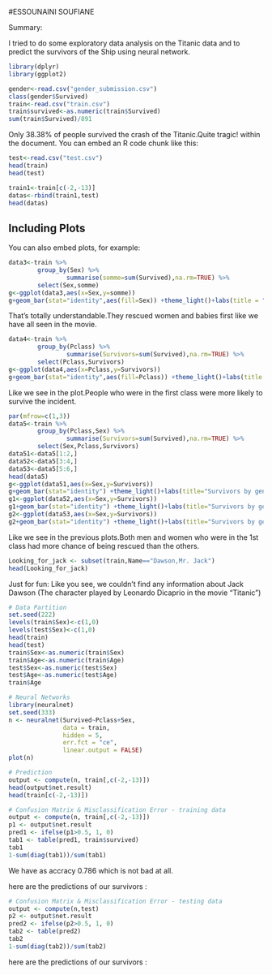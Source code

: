 #ESSOUNAINI SOUFIANE 

Summary:

   I tried to do some exploratory data analysis on the Titanic data and to predict the survivors of the Ship using neural network.

```{r setup, include=FALSE}
library(dplyr)
library(ggplot2)
```

```{r }
gender<-read.csv("gender_submission.csv")
class(gender$Survived)
train<-read.csv("train.csv")
train$survived<-as.numeric(train$Survived)
sum(train$Survived)/891
```

Only 38.38% of people survived the crash of the Titanic.Quite tragic!
 within the document. You can embed an R code chunk like this:

```{r }

test<-read.csv("test.csv")
head(train)
head(test)


```
```{r cars}
train1<-train[c(-2,-13)]
datas<-rbind(train1,test)
head(datas)

```
## Including Plots

You can also embed plots, for example:

```{r}
data3<-train %>%
        group_by(Sex) %>%
                summarise(somme=sum(Survived),na.rm=TRUE) %>%
        select(Sex,somme)
g<-ggplot(data3,aes(x=Sex,y=somme))
g+geom_bar(stat="identity",aes(fill=Sex)) +theme_light()+labs(title = "Survivors of the titanic crash by gender",xlab="Sex",ylab="Total")

```

That's totally understandable.They rescued women and babies first like we have all seen in the movie.

```{r}
data4<-train %>%
        group_by(Pclass) %>%
                summarise(Survivors=sum(Survived),na.rm=TRUE) %>%
        select(Pclass,Survivors)
g<-ggplot(data4,aes(x=Pclass,y=Survivors))
g+geom_bar(stat="identity",aes(fill=Pclass)) +theme_light()+labs(title = "Survivors of the titanic crash by economic class",xlab="Class",ylab="Survivors")

```

Like we see in the plot.People who were in the first class were more likely to survive the incident.

```{r}
par(mfrow=c(1,3))
data5<-train %>%
        group_by(Pclass,Sex) %>%
                summarise(Survivors=sum(Survived),na.rm=TRUE) %>%
        select(Sex,Pclass,Survivors)
data51<-data5[1:2,]
data52<-data5[3:4,]
data53<-data5[5:6,]
head(data5)
g<-ggplot(data51,aes(x=Sex,y=Survivors))
g+geom_bar(stat="identity") +theme_light()+labs(title="Survivors by gender of the 1st economic class")
g1<-ggplot(data52,aes(x=Sex,y=Survivors))
g1+geom_bar(stat="identity") +theme_light()+labs(title="Survivors by gender of the 2nd economic class")
g2<-ggplot(data53,aes(x=Sex,y=Survivors))
g2+geom_bar(stat="identity") +theme_light()+labs(title="Survivors by gender of the 3rd economic class")
```
Like we see in the previous plots.Both men and women who were in the 1st class had more chance of being rescued than the others.
```{r}
Looking_for_jack <- subset(train,Name=="Dawson,Mr. Jack")
head(Looking_for_jack)
```

Just for fun: 
Like you see, we couldn't find any information about Jack Dawson (The character played by Leonardo Dicaprio in the movie "Titanic")



```{r}
# Data Partition
set.seed(222)
levels(train$Sex)<-c(1,0)
levels(test$Sex)<-c(1,0)
head(train)
head(test)
train$Sex<-as.numeric(train$Sex)
train$Age<-as.numeric(train$Age)
test$Sex<-as.numeric(test$Sex)
test$Age<-as.numeric(test$Age)
train$Age

```


```{r}
# Neural Networks
library(neuralnet)
set.seed(333)
n <- neuralnet(Survived~Pclass+Sex,
               data = train,
               hidden = 5,
               err.fct = "ce",
               linear.output = FALSE)
plot(n)
```

```{r}
# Prediction
output <- compute(n, train[,c(-2,-13)])
head(output$net.result)
head(train[c(-2,-13)])
```

```{r}
# Confusion Matrix & Misclassification Error - training data
output <- compute(n, train[,c(-2,-13)])
p1 <- output$net.result
pred1 <- ifelse(p1>0.5, 1, 0)
tab1 <- table(pred1, train$survived)
tab1
1-sum(diag(tab1))/sum(tab1)
```



We have as accracy 0.786 which is not bad at all.



here are the predictions of our survivors :


```{r}
# Confusion Matrix & Misclassification Error - testing data
output <- compute(n,test)
p2 <- output$net.result
pred2 <- ifelse(p2>0.5, 1, 0)
tab2 <- table(pred2)
tab2
1-sum(diag(tab2))/sum(tab2)
```


here are the predictions of our survivors :